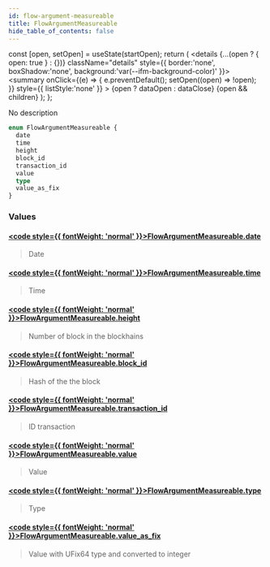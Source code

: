 ```yaml
---
id: flow-argument-measureable
title: FlowArgumentMeasureable
hide_table_of_contents: false
---
```







  const [open, setOpen] = useState(startOpen);
  return (
    <details {...(open ? { open: true } : {})} className="details" style={{ border:'none', boxShadow:'none', background:'var(--ifm-background-color)' }}>
      <summary
        onClick={(e) => {
          e.preventDefault();
          setOpen((open) => !open);
        }}
        style={{ listStyle:'none' }}
      >
      {open ? dataOpen : dataClose}
      </summary>
      {open && children}
    </details>
  );
};








No description


```graphql
enum FlowArgumentMeasureable {
  date
  time
  height
  block_id
  transaction_id
  value
  type
  value_as_fix
}
```




### Values

#### [<code style={{ fontWeight: 'normal' }}>FlowArgumentMeasureable.<b>date</b></code>](#)  
> 
> 
> Date
> 

#### [<code style={{ fontWeight: 'normal' }}>FlowArgumentMeasureable.<b>time</b></code>](#)  
> 
> 
> Time
> 

#### [<code style={{ fontWeight: 'normal' }}>FlowArgumentMeasureable.<b>height</b></code>](#)  
> 
> 
> Number of block in the blockhains
> 

#### [<code style={{ fontWeight: 'normal' }}>FlowArgumentMeasureable.<b>block_id</b></code>](#)  
> 
> 
> Hash of the the block
> 

#### [<code style={{ fontWeight: 'normal' }}>FlowArgumentMeasureable.<b>transaction_id</b></code>](#)  
> 
> 
> ID transaction
> 

#### [<code style={{ fontWeight: 'normal' }}>FlowArgumentMeasureable.<b>value</b></code>](#)  
> 
> 
> Value
> 

#### [<code style={{ fontWeight: 'normal' }}>FlowArgumentMeasureable.<b>type</b></code>](#)  
> 
> 
> Type
> 

#### [<code style={{ fontWeight: 'normal' }}>FlowArgumentMeasureable.<b>value_as_fix</b></code>](#)  
> 
> 
> Value with UFix64 type and converted to integer
> 



